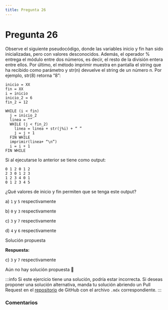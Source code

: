 ```yaml
---
title: Pregunta 26
---
```



# Pregunta 26

<div className="exercise">
Observe el siguiente pseudocódigo, donde las variables inicio y fin han sido inicializadas, pero
con valores desconocidos. Además, el operador % entrega el módulo entre dos números, es decir,
el resto de la división entera entre ellos. Por último, el método imprimir muestra en pantalla el
string que ha recibido como parámetro y str(n) devuelve el string de un número n. Por
ejemplo, str(8) retorna “8”:

```
inicio = XX
fin = XX
i = inicio
inicio_2 = 6
fin_2 = 12

WHILE (i < fin)
  j = inicio_2
  linea = “”
  WHILE (j < fin_2)
    linea = linea + str(j%i) + “ ”
    j = j + 1
  FIN WHILE
  imprimir(linea+ “\n”)
  i = i + 1
FIN WHILE
```

Si al ejecutarse lo anterior se tiene como output:

```
0 1 2 0 1 2
2 3 0 1 2 3
1 2 3 4 0 1
0 1 2 3 4 5
```

¿Qué valores de inicio y fin permiten que se tenga este output?

a) `1` y `5` respectivamente

b) `0` y `3` respectivamente

c) `3` y `7` respectivamente

d) `4` y `6` respectivamente
</div>

<MDXDetails>
<summary>Solución propuesta</summary>

<div className="exercise">

**Respuesta:**

c) `3` y `7` respectivamente

Aún no hay solución propuesta 🥲
</div>

:::info
Si este ejercicio tiene una solución, podría estar incorrecta. Si deseas proponer una solución alternativa, manda tu solución abriendo
un Pull Request en el [repositorio](https://github.com/crow-rojas/apuntes-fundamentals/pulls) de GitHub con el archivo
`.mdx` correspondiente.
:::

</MDXDetails>

### Comentarios

<Disqus
  url="https://crow-rojas.github.io/apuntes-fundamentals/docs/engineering/computing/exercises/2018-1/p26"
  identifier="docs/engineering/computing/exercises/2018-1/p26"
  title="2018-1 Computación - Pregunta 26"
/>

